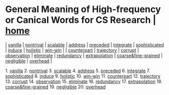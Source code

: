 = General Meaning of High-frequency or Canical Words for CS Research | [[/index|home]] =

| [[words/vanilla|vanilla]]         | [[words/nontrival|nontrival]]   | [[words/scalable|scalable]] | [[words/address|address]]         | [[words/preceded|preceded]]   | [[words/integrate|integrate]]   | [[words/sophisticated|sophisticated]] | [[words/induce|induce]]                           | [[words/holistic|holistic]]     | [[words/win-win|win-win]]   |
| [[words/counterpart|counterpart]] | [[words/trajectory|trajectory]] | [[words/corrupt|corrupt]]   | [[words/observation|observation]] | [[words/eliminate|eliminate]] | [[words/redundancy|redundancy]] | [[words/extrapolation|extrapolation]] | [[words/coarse&fine-grained|coarse&fine-grained]] | [[words/negligible|negligible]] | [[words/overhead|overhead]] |

1. [[words/vanilla|vanilla]]
2. [[words/nontrival|nontrival]]
3. [[words/scalable|scalable]]
4. [[words/address|address]]
5. [[words/preceded|preceded]]
6. [[words/integrate|integrate]]
7. [[words/sophisticated|sophisticated]]
8. [[words/induce|induce]]
9. [[words/holistic|holistic]]
10. [[words/win-win|win-win]]
11. [[words/counterpart|counterpart]]
12. [[words/trajectory|trajectory]]
13. [[words/corrupt|corrupt]]
14. [[words/observation|observation]]
15. [[words/eliminate|eliminate]]
16. [[words/redundancy|redundancy]]
17. [[words/extrapolation|extrapolation]]
18. [[words/coarse&fine-grained|coarse&fine-grained]]
19. [[words/negligible|negligible]]
20. [[words/overhead|overhead]]

